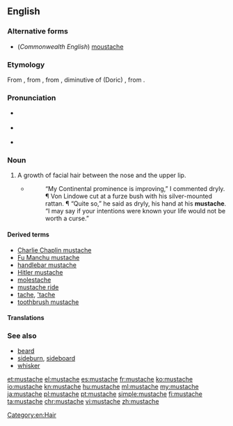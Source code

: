 ==English==

===Alternative forms===
* (''Commonwealth English'') [[moustache]]

===Etymology===
From {{etyl|fr|en}} {{m|fr|moustache}}, from {{etyl|it|en}} {{m|it|mostaccio}}, from {{etyl|gkm|en}} {{m|el|μουστάκιον}}, diminutive of (Doric) {{etyl|grc|en}} {{m|grc|μύσταξ||upper lip}}, from {{etyl|ine-pro|en}} {{m|ine-pro|*mendʰ-||to chew}}.

===Pronunciation===
* {{a|US}} {{IPA|/ˈmʌstæʃ/|lang=en}}
* {{a|RP}} {{IPA|/ˈmʊstɑːʃ/|lang=en}}
* {{audio|En-us-mustache.ogg|Audio (US)|lang=en}}

===Noun===
{{en-noun}}

#A growth of facial hair between the nose and the upper lip.
#*{{RQ:Frgsn Zlnstn|IV}}
#*:“My Continental prominence is improving,” I commented dryly. ¶ Von Lindowe cut at a furze bush with his silver-mounted rattan. ¶ “Quite so,” he said as dryly, his hand at his '''mustache'''. “I may say if your intentions were known your life would not be worth a curse.”

====Derived terms====
* [[Charlie Chaplin mustache]]
* [[Fu Manchu mustache]]
* [[handlebar mustache]]
* [[Hitler mustache]]
* [[molestache]]
* [[mustache ride]]
* [[tache]], [['tache]]
* [[toothbrush mustache]]

====Translations====
{{trans-see|moustache}}

===See also===
* [[beard]]
* [[sideburn]], [[sideboard]]
* [[whisker]]

[[Category:en:Hair]]

[[et:mustache]]
[[el:mustache]]
[[es:mustache]]
[[fr:mustache]]
[[ko:mustache]]
[[io:mustache]]
[[kn:mustache]]
[[hu:mustache]]
[[ml:mustache]]
[[my:mustache]]
[[ja:mustache]]
[[pl:mustache]]
[[pt:mustache]]
[[simple:mustache]]
[[fi:mustache]]
[[ta:mustache]]
[[chr:mustache]]
[[vi:mustache]]
[[zh:mustache]]